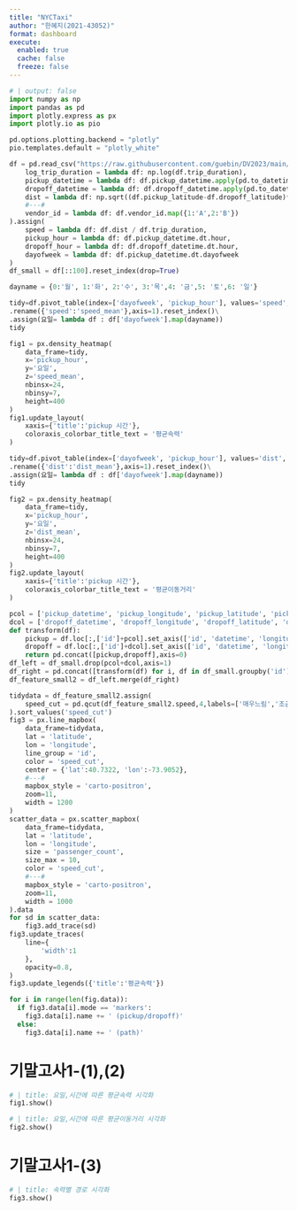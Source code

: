 ```yaml
---
title: "NYCTaxi"
author: "한혜지(2021-43052)"
format: dashboard
execute: 
  enabled: true
  cache: false
  freeze: false
---
```


```python
# | output: false
import numpy as np
import pandas as pd
import plotly.express as px
import plotly.io as pio

pd.options.plotting.backend = "plotly"
pio.templates.default = "plotly_white"

df = pd.read_csv("https://raw.githubusercontent.com/guebin/DV2023/main/posts/NYCTaxi.csv").assign(
    log_trip_duration = lambda df: np.log(df.trip_duration),
    pickup_datetime = lambda df: df.pickup_datetime.apply(pd.to_datetime),
    dropoff_datetime = lambda df: df.dropoff_datetime.apply(pd.to_datetime),
    dist = lambda df: np.sqrt((df.pickup_latitude-df.dropoff_latitude)**2 + (df.pickup_longitude-df.dropoff_longitude)**2),
    #---#
    vendor_id = lambda df: df.vendor_id.map({1:'A',2:'B'})
).assign(
    speed = lambda df: df.dist / df.trip_duration,
    pickup_hour = lambda df: df.pickup_datetime.dt.hour,
    dropoff_hour = lambda df: df.dropoff_datetime.dt.hour,
    dayofweek = lambda df: df.pickup_datetime.dt.dayofweek
)
df_small = df[::100].reset_index(drop=True)

dayname = {0:'월', 1:'화', 2:'수', 3:'목',4: '금',5: '토',6: '일'}

tidy=df.pivot_table(index=['dayofweek', 'pickup_hour'], values='speed', aggfunc='mean')\
.rename({'speed':'speed_mean'},axis=1).reset_index()\
.assign(요일= lambda df : df['dayofweek'].map(dayname))
tidy

fig1 = px.density_heatmap(
    data_frame=tidy,
    x='pickup_hour',
    y='요일',
    z='speed_mean',
    nbinsx=24,
    nbinsy=7,
    height=400
)
fig1.update_layout(
    xaxis={'title':'pickup 시간'},
    coloraxis_colorbar_title_text = '평균속력'
)

tidy=df.pivot_table(index=['dayofweek', 'pickup_hour'], values='dist', aggfunc='mean')\
.rename({'dist':'dist_mean'},axis=1).reset_index()\
.assign(요일= lambda df : df['dayofweek'].map(dayname))
tidy

fig2 = px.density_heatmap(
    data_frame=tidy,
    x='pickup_hour',
    y='요일',
    z='dist_mean',
    nbinsx=24,
    nbinsy=7,
    height=400
)
fig2.update_layout(
    xaxis={'title':'pickup 시간'},
    coloraxis_colorbar_title_text = '평균이동거리'
)

pcol = ['pickup_datetime', 'pickup_longitude', 'pickup_latitude', 'pickup_hour']
dcol = ['dropoff_datetime', 'dropoff_longitude', 'dropoff_latitude', 'dropoff_hour']
def transform(df):
    pickup = df.loc[:,['id']+pcol].set_axis(['id', 'datetime', 'longitude', 'latitude', 'hour'],axis=1).assign(type = 'pickup')
    dropoff = df.loc[:,['id']+dcol].set_axis(['id', 'datetime', 'longitude', 'latitude', 'hour'],axis=1).assign(type = 'dropoff')
    return pd.concat([pickup,dropoff],axis=0)
df_left = df_small.drop(pcol+dcol,axis=1)
df_right = pd.concat([transform(df) for i, df in df_small.groupby('id')]).reset_index(drop=True)
df_feature_small2 = df_left.merge(df_right)

tidydata = df_feature_small2.assign(
    speed_cut = pd.qcut(df_feature_small2.speed,4,labels=['매우느림','조금느림','조금빠름','매우빠름'])
).sort_values('speed_cut')
fig3 = px.line_mapbox(
    data_frame=tidydata,
    lat = 'latitude',
    lon = 'longitude',
    line_group = 'id',
    color = 'speed_cut',
    center = {'lat':40.7322, 'lon':-73.9052},
    #---#
    mapbox_style = 'carto-positron',
    zoom=11,
    width = 1200   
)
scatter_data = px.scatter_mapbox(
    data_frame=tidydata,
    lat = 'latitude',
    lon = 'longitude',
    size = 'passenger_count',
    size_max = 10,
    color = 'speed_cut',
    #---#
    mapbox_style = 'carto-positron',
    zoom=11,
    width = 1000 
).data 
for sd in scatter_data: 
    fig3.add_trace(sd)
fig3.update_traces(
    line={
        'width':1
    },
    opacity=0.8,
)
fig3.update_legends({'title':'평균속력'})

for i in range(len(fig.data)):
  if fig3.data[i].mode == 'markers':
    fig3.data[i].name += ' (pickup/dropoff)'
  else:
    fig3.data[i].name += ' (path)'
```

# 기말고사1-(1),(2)

```python
# | title: 요일,시간에 따른 평균속력 시각화        
fig1.show()
```

```python
# | title: 요일,시간에 따른 평균이동거리 시각화        
fig2.show()
```

# 기말고사1-(3)

```python
# | title: 속력별 경로 시각화
fig3.show()
```